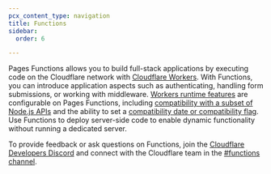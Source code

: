 ```yaml
---
pcx_content_type: navigation
title: Functions
sidebar:
  order: 6

---
```



Pages Functions allows you to build full-stack applications by executing code on the Cloudflare network with [Cloudflare Workers](/workers/). With Functions, you can introduce application aspects such as authenticating, handling form submissions, or working with middleware. [Workers runtime features](/workers/runtime-apis/) are configurable on Pages Functions, including [compatibility with a subset of Node.js APIs](/workers/runtime-apis/nodejs) and the ability to set a [compatibility date or compatibility flag](/workers/configuration/compatibility-dates/). Use Functions to deploy server-side code to enable dynamic functionality without running a dedicated server.

To provide feedback or ask questions on Functions, join the [Cloudflare Developers Discord](https://discord.com/invite/cloudflaredev) and connect with the Cloudflare team in the [#functions channel](https://discord.com/channels/595317990191398933/910978223968518144).

<DirectoryListing />

